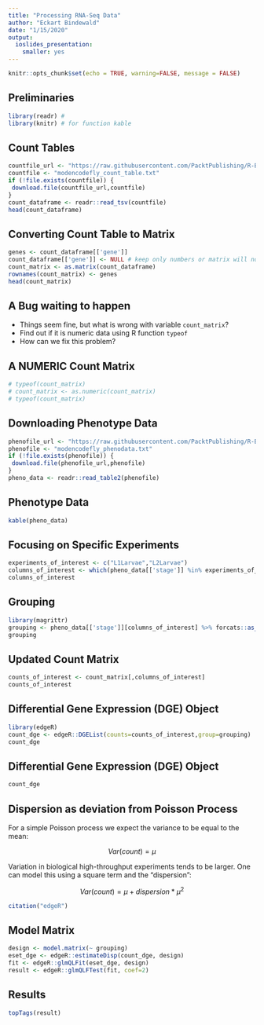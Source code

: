 ```yaml
---
title: "Processing RNA-Seq Data"
author: "Eckart Bindewald"
date: "1/15/2020"
output:
  ioslides_presentation:
    smaller: yes
---
```


```r
knitr::opts_chunk$set(echo = TRUE, warning=FALSE, message = FALSE)
```

## Preliminaries

```r
library(readr) # 
library(knitr) # for function kable
```

## Count Tables

```r
countfile_url <- "https://raw.githubusercontent.com/PacktPublishing/R-Bioinformatics-Cookbook/master/datasets/ch1/modencodefly_count_table.txt"
countfile <- "modencodefly_count_table.txt"
if (!file.exists(countfile)) {
 download.file(countfile_url,countfile)
}
count_dataframe <- readr::read_tsv(countfile)
head(count_dataframe)
```

## Converting Count Table to Matrix

```r
genes <- count_dataframe[['gene']]
count_dataframe[['gene']] <- NULL # keep only numbers or matrix will not work
count_matrix <- as.matrix(count_dataframe)
rownames(count_matrix) <- genes
head(count_matrix)
```

## A Bug waiting to happen

* Things seem fine, but what is wrong with variable `count_matrix`?
* Find out if it is numeric data using R function `typeof`
* How can we fix this problem?

## A NUMERIC Count Matrix

```r
# typeof(count_matrix)
# count_matrix <- as.numeric(count_matrix)
# typeof(count_matrix)
```

## Downloading Phenotype Data

```r
phenofile_url <- "https://raw.githubusercontent.com/PacktPublishing/R-Bioinformatics-Cookbook/master/datasets/ch1/modencodefly_phenodata.txt"
phenofile <- "modencodefly_phenodata.txt"
if (!file.exists(phenofile)) {
 download.file(phenofile_url,phenofile)
}
pheno_data <- readr::read_table2(phenofile)
```

## Phenotype Data
```r
kable(pheno_data)
```

## Focusing on Specific Experiments

```r
experiments_of_interest <- c("L1Larvae","L2Larvae")
columns_of_interest <- which(pheno_data[['stage']] %in% experiments_of_interest)
columns_of_interest
```

## Grouping 

```r
library(magrittr)
grouping <- pheno_data[['stage']][columns_of_interest] %>% forcats::as_factor()
grouping
```

## Updated Count Matrix

```r
counts_of_interest <- count_matrix[,columns_of_interest]
counts_of_interest
```

## Differential Gene Expression (DGE) Object

```r
library(edgeR)
count_dge <- edgeR::DGEList(counts=counts_of_interest,group=grouping)
count_dge
```


## Differential Gene Expression (DGE) Object

```r
count_dge
```

## Dispersion as deviation from Poisson Process

For a simple Poisson process we expect the variance to be equal to the mean:

$$Var(count) = \mu$$ 

Variation in biological high-throughput experiments tends to be larger. One can model this using a square term and the "dispersion":

$$Var(count) = \mu + dispersion * \mu^2$$

```r
citation("edgeR")
```

## Model Matrix

```r
design <- model.matrix(~ grouping)
eset_dge <- edgeR::estimateDisp(count_dge, design)
fit <- edgeR::glmQLFit(eset_dge, design)
result <- edgeR::glmQLFTest(fit, coef=2)
```

## Results

```r
topTags(result)
```
